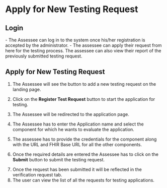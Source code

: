 


# Apply for New Testing Request

## Login

<ImageViewer src={AssesseeUsage1}/>
- The Assessee can log in to the system once his/her registration is accepted by the administrator.

  
<ImageViewer src={AssesseeUsage2}/>
- The assessee can apply their request from here for the testing process. The assessee can also view their report of the previously submitted testing request. 


## Apply for New Testing Request

 <ImageViewer src={ApplyTestingRequest1}/>

1. The Assessee will see the button to add a new testing request on the landing page.

2. Click on the **Register Test Request** button to start the application for testing.

3. The Assessee will be redirected to the application page.

   <ImageViewer src={ApplyTestingRequest2}/>

4. The Assessee has to enter the Application name and select the component for which he wants to evaluate the application. 

   <ImageViewer src={ApplyTestingRequest3}/>

5. The assessee has to provide the credentials for the component along with the URL and FHIR Base URL for all the other components. 

6. Once the required details are entered the Assessee has to click on the **Submit** button to submit the testing request. 

  <ImageViewer src={ApplyTestingRequest4}/> 

7. Once the request has been submitted it will be reflected in the verification request tab.
8. The user can view the list of all the requests for testing applications. 
